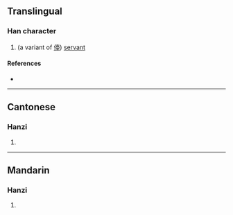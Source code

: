 {{character info/new}}
==Translingual==

===Han character===
{{Han char|rn=9|rad=人|as=13|sn=15|four=|canj=OTBG|ids=⿰亻䑓}}

# (a variant of [[儓]]) [[servant]]

====References====
* {{Han ref|kx=0119.231|hdz=10223.131|uh=3497|ud=13463}}

----

==Cantonese==

===Hanzi===
{{yue-hanzi|jyut=[[toi4]]|y=toi4}}

# {{defn|lang=yue|sort=人13}}

----

==Mandarin==

===Hanzi===
{{cmn-hanzi|pin=[[tái]] ([[tai2]])|wg=t'ai<sup>2</sup>}}

# {{defn|lang=cmn|sort=人13}}